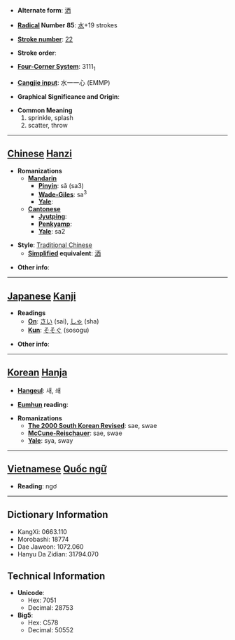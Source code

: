 * '''Alternate form''': [[洒]]

* '''[[Wiktionary:Chinese radical index| Radical]] Number 85''': [[Wiktionary:Chinese radical index 水|水]]+19 strokes

* '''[[Wiktionary:Chinese total strokes index|Stroke number]]''': [[Wiktionary:Chinese total strokes index 22|22]]

* '''Stroke order''': 

* '''[[Wiktionary:Chinese four corner index|Four-Corner System]]''': 3111<sub>1</sub>

* '''[[Wiktionary:Chinese Cangjie index|Cangjie input]]''': 水一一心 (EMMP)

* '''Graphical Significance and Origin''': 

* '''Common Meaning'''
*#sprinkle, splash
*# scatter, throw


----

== [[Chinese]] [[Hanzi]] ==

* '''Romanizations'''
** '''[[Mandarin]]'''
*** '''[[Pinyin]]''': sǎ (sa3)
*** '''[[Wade-Giles]]''': sa<sup>3</sup>
*** '''[[Yale]]''': 
** '''[[Cantonese]]'''
*** '''[[Jyutping]]''':
*** '''[[Penkyamp]]''': 
*** '''[[Yale]]''': sa2

* '''Style''': [[Traditional Chinese]] 
** '''[[Simplified Chinese|Simplified]] equivalent''': [[洒]]

* '''Other info''': 

----

== [[Japanese]] [[Kanji]] ==

* '''Readings'''
** '''[[On]]''': [[さい]] (sai), [[しゃ]] (sha)
** '''[[Kun]]''': [[そそぐ]] (sosogu)

* '''Other info''':  

----

== [[Korean]] [[Hanja]] ==

* '''[[Hangeul]]''': 새, 쇄

* '''[[Eumhun]] reading''': 

* '''Romanizations'''
** '''[[The 2000 South Korean Revised Romanization|The 2000 South Korean Revised]]''': sae, swae
** '''[[McCune-Reischauer]]''': sae, swae
** '''[[Yale]]''': sya, sway


----

== [[Vietnamese]] [[Quốc ngữ]] ==

* '''Reading''': ngơ

----

== Dictionary Information ==

* KangXi: 0663.110
* Morobashi: 18774
* Dae Jaweon: 1072.060
* Hanyu Da Zidian: 31794.070

== Technical Information ==

* '''Unicode''':
** Hex: 7051
** Decimal: 28753
* '''Big5''':
** Hex: C578
** Decimal: 50552